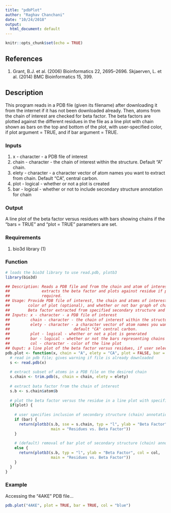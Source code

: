 ```yaml
---
title: "pdbPlot"
author: "Raghav Chanchani"
date: "10/24/2018"
output:
  html_document: default
---
```


```r
knitr::opts_chunk$set(echo = TRUE)
```

## References

1. Grant, B.J. et al. (2006) Bioinformatics 22, 2695–2696. Skjaerven, L. et al. (2014) BMC Bioinformatics 15, 399.

## Description

This program reads in a PDB file (given its filename) after downloading it from
the internet if it has not been downloaded already. Then, atoms from the chain of interest
are checked for beta factor. The beta factors are plotted against the different residues in the file as a line plot with chain shown as bars on the top and bottom of the plot, with user-specified color, if plot argument = TRUE, and if bar argument = TRUE.

### Inputs
1. x     - character - a PDB file of interest
2. chain - character - the chain of interest within the structure. Default "A" chain.
3. elety - character - a character vector of atom names you want to extract from chain.
        Default "CA", central carbon.
4. plot  - logical - whether or not a plot is created
5. bar   - logical - whether or not to include secondary structure annotation for chain

### Output
A line plot of the beta factor versus residues with bars showing chains if the "bars = TRUE" and "plot = TRUE" parameters are set.

### Requirements
1. bio3d library (1)

### Function

```r
# loads the bio3d library to use read.pdb, plotb3
library(bio3d)
```

```r
## Description: Reads a PDB file and from the chain and atom of interest,
##              extracts the beta factor and plots against residue if plot is
##              required.
## Usage: Provide PDB file of interest, the chain and atoms of interest, if plot is created (optional),
##        color of plot (optional), and whether or not bar graph of chain is included with line plot (optional)
##        Beta factor extracted from specified secondary structure and plotted (optional) against residues.
## Inputs: x - character - a PDB file of interest
##         chain - character - the chain of interest within the structure - default chain A
##         elety - character - a character vector of atom names you want to extract from chain;
##                            default "CA" central carbon.
##         plot - logical - whether or not a plot is generated
##         bar - logical - whether or not the bars representing chains are shown in the plot
##         col - character - color of the line plot
## Ouput: a line plot of the beta factor versus residues, if user selects TRUE for plot argument
pdb.plot <- function(x, chain = "A", elety = "CA", plot = FALSE, bar = TRUE, col = "black") {
  # read in pdb file; gives warning if file is already downloaded
  s <- read.pdb(x)
  
  # extract subset of atoms in a PDB file on the desired chain
  s.chain <- trim.pdb(s, chain = chain, elety = elety)
  
  # extract bata factor from the chain of interest
  s.b <- s.chain$atom$b
  
  # plot the beta factor versus the residue in a line plot with specified (optional) color
  if(plot) {
    
    # user specifies inclusion of secondary structure (chain) annotation
    if (bar) {
      return(plotb3(s.b, sse = s.chain, typ = "l", ylab = "Beta Factor", col = col,
                    main = "Residues vs. Beta Factor"))
    }
    
    # (default) removal of bar plot of secondary structure (chain) annotation
    else {
      return(plotb3(s.b, typ = "l", ylab = "Beta Factor", col = col,
                    main = "Residues vs. Beta Factor"))
    }
  }
}
```

### Example

Accessing the "4AKE" PDB file...

```r
pdb.plot("4AKE", plot = TRUE, bar = TRUE, col = "blue")
```